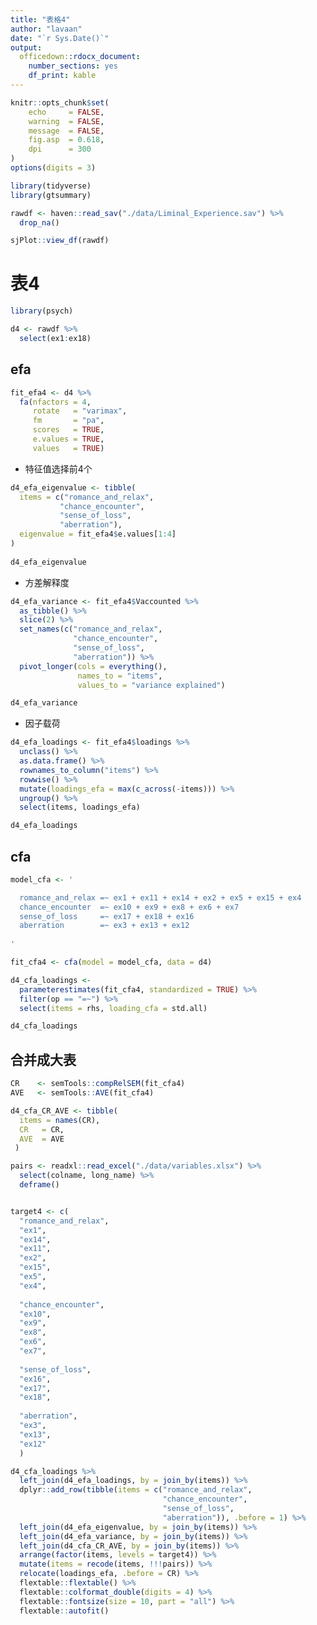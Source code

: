 ```yaml
---
title: "表格4"
author: "lavaan"
date: "`r Sys.Date()`"
output: 
  officedown::rdocx_document:
    number_sections: yes
    df_print: kable
---
```



```r
knitr::opts_chunk$set(
    echo     = FALSE,
    warning  = FALSE, 
    message  = FALSE,
    fig.asp  = 0.618,
    dpi      = 300
)
options(digits = 3)
```



```r
library(tidyverse)
library(gtsummary)

rawdf <- haven::read_sav("./data/Liminal_Experience.sav") %>% 
  drop_na()

sjPlot::view_df(rawdf)
```



# 表4


```r
library(psych)

d4 <- rawdf %>% 
  select(ex1:ex18) 
```

## efa

```r
fit_efa4 <- d4 %>% 
  fa(nfactors = 4, 
     rotate   = "varimax", 
     fm       = "pa", 
     scores   = TRUE, 
     e.values = TRUE, 
     values   = TRUE)
```


- 特征值选择前4个
```r
d4_efa_eigenvalue <- tibble(
  items = c("romance_and_relax",  
           "chance_encounter", 
           "sense_of_loss", 
           "aberration"),
  eigenvalue = fit_efa4$e.values[1:4]
)
  
d4_efa_eigenvalue
```



- 方差解释度
```r
d4_efa_variance <- fit_efa4$Vaccounted %>%  
  as_tibble() %>%  
  slice(2) %>% 
  set_names(c("romance_and_relax",
              "chance_encounter", 
              "sense_of_loss", 
              "aberration")) %>% 
  pivot_longer(cols = everything(), 
               names_to = "items",
               values_to = "variance explained")

d4_efa_variance
```





- 因子载荷
```r
d4_efa_loadings <- fit_efa4$loadings %>%  
  unclass() %>%  
  as.data.frame() %>%  
  rownames_to_column("items") %>%  
  rowwise() %>% 
  mutate(loadings_efa = max(c_across(-items))) %>% 
  ungroup() %>% 
  select(items, loadings_efa)

d4_efa_loadings
```



## cfa

```r
model_cfa <- '

  romance_and_relax =~ ex1 + ex11 + ex14 + ex2 + ex5 + ex15 + ex4
  chance_encounter  =~ ex10 + ex9 + ex8 + ex6 + ex7
  sense_of_loss     =~ ex17 + ex18 + ex16 
  aberration        =~ ex3 + ex13 + ex12
  
'

fit_cfa4 <- cfa(model = model_cfa, data = d4) 
```


```r
d4_cfa_loadings <- 
  parameterestimates(fit_cfa4, standardized = TRUE) %>%  
  filter(op == "=~") %>% 
  select(items = rhs, loading_cfa = std.all)

d4_cfa_loadings
```



## 合并成大表
```r
CR    <- semTools::compRelSEM(fit_cfa4)
AVE   <- semTools::AVE(fit_cfa4)

d4_cfa_CR_AVE <- tibble(
  items = names(CR),
  CR   = CR,
  AVE  = AVE
 )
```



```r
pairs <- readxl::read_excel("./data/variables.xlsx") %>% 
  select(colname, long_name) %>% 
  deframe()


target4 <- c(
  "romance_and_relax",
  "ex1",
  "ex14",
  "ex11",
  "ex2",
  "ex15",
  "ex5",
  "ex4",
  
  "chance_encounter", 
  "ex10",
  "ex9",
  "ex8",
  "ex6",
  "ex7",
  
  "sense_of_loss", 
  "ex16",
  "ex17",
  "ex18",
  
  "aberration",
  "ex3",
  "ex13",
  "ex12"
  )
```

```r
d4_cfa_loadings %>%
  left_join(d4_efa_loadings, by = join_by(items)) %>% 
  dplyr::add_row(tibble(items = c("romance_and_relax",
                                  "chance_encounter", 
                                  "sense_of_loss", 
                                  "aberration")), .before = 1) %>%  
  left_join(d4_efa_eigenvalue, by = join_by(items)) %>% 
  left_join(d4_efa_variance, by = join_by(items)) %>% 
  left_join(d4_cfa_CR_AVE, by = join_by(items)) %>% 
  arrange(factor(items, levels = target4)) %>% 
  mutate(items = recode(items, !!!pairs)) %>% 
  relocate(loadings_efa, .before = CR) %>% 
  flextable::flextable() %>% 
  flextable::colformat_double(digits = 4) %>% 
  flextable::fontsize(size = 10, part = "all") %>% 
  flextable::autofit()
```




